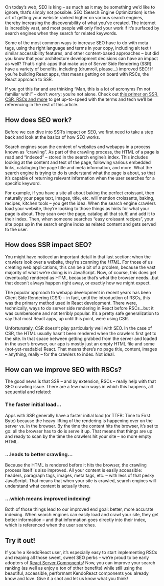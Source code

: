 On today’s web, SEO is king – as much as it may be something we’d like to ignore, that’s simply not possible. SEO (Search Engine Optimization) is the art of getting your website ranked higher on various search engines, thereby increasing the discoverability of what you’ve created. The internet is incredibly vast, and most people will only find your work if it’s surfaced by search engines when they search for related keywords. 

Some of the most common ways to increase SEO have to do with meta tags, using the right language and terms in your copy, including alt text / similar accessibility features, and other content-based approaches – but did you know that your architecture development decisions can have an impact as well? That’s right: apps that make use of Server Side Rendering (SSR) have a variety of benefits, including (drumroll, please…) improved SEO! If you’re building React apps, that means getting on board with RSCs, the React approach to SSR. 

If you got this far and are thinking “Man, this is a lot of acronyms I’m not familiar with!” – don’t worry; you’re not alone. Check out [this primer on SSR, CSR, RSCs and more](https://www.telerik.com/blogs/rsc-ssr-csr-omg) to get up-to-speed with the terms and tech we’ll be referencing in the rest of this article. 

## How does SEO work?

Before we can dive into SSR’s impact on SEO, we first need to take a step back and look at the basics of how SEO works. 

Search engines scan the content of websites and webapps in a process known as “crawling”. As part of the crawling process, the HTML of a page is read and “indexed” – stored in the search engine’s index. This includes looking at the content and text of the page, following various embedded links, cataloging the page title and meta information, and more. What the search engine is trying to do is understand what the page is about, so that it’s capable of returning relevant information when the user searches for a specific keyword. 

For example, if you have a site all about baking the perfect croissant, then naturally your page text, images, title, etc. will mention croissants, baking, recipes, kitchen tools – you get the idea. When the search engine crawlers load your website, they’re looking to those things as hints for what your page is about. They scan over the page, catalog all that stuff, and add it to their index. Then, when someone searches “easy croissant recipes”, your site pops up in the search engine index as related content and gets served to the user.     

## How does SSR impact SEO?

You might have noticed an important detail in that last section: when the crawlers look over a website, they’re scanning the *HTML*. For those of us creating web applications, this can be a bit of a problem, because the vast majority of what we’re doing is in JavaScript. Now, of course, this does get (eventually) rendered as HTML because that’s what the browser needs…but that doesn’t always happen right away, or exactly how we might expect. 

The popular approach to webapp development in recent years has been Client Side Rendering (CSR) – in fact, until the introduction of RSCs, this was the primary method used in React development. There were, technically, ways to do server side rendering in React before RSCs…but it was cumbersome and not terribly popular. It’s a pretty safe generalization to say that most React apps, up until this point, were using CSR. 

Unfortunately, CSR doesn’t play particularly well with SEO. In the case of CSR, the HTML usually hasn’t been rendered when the crawlers first get to the site. In that space between getting grabbed from the server and loaded in the user’s browser, our app is mostly just an empty HTML file and some (not-yet-readable) React. That means there’s no page title, content, images – anything, really – for the crawlers to index. Not ideal. 

## How can we improve SEO with RSCs?

The good news is that SSR – and by extension, RSCs – really help with that SEO crawling issue. There are a few main ways in which this happens, all sequential and related: 

### The faster initial load…

Apps with SSR generally have a faster initial load (or TTFB: Time to First Byte) because the heavy lifting of the rendering is happening over on the server vs. in the browser. By the time the content hits the browser, it’s set to go: all the browser has to do is serve it up. That means that things are up and ready to scan by the time the crawlers hit your site – no more empty HTML. 

### …leads to better crawling…

Because the HTML is rendered before it hits the browser, the crawling process itself is also improved. All your content is easily accessible: headers, paragraph tags, images, meta tags, etc. – with less of that pesky JavaScript. That means that when your site is crawled, search engines will understand what content is actually there. 

### …which means improved indexing!

Both of those things lead to our improved end goal: better, more accurate indexing. When search engines can easily load and crawl your site, they get better information – and that information goes directly into their index, which is referenced when the user searches. 

## Try it out!

If you’re a KendoReact user, it’s especially easy to start implementing RSCs and reaping all those sweet, sweet SEO perks – we’re proud to be early adopters of [React Server Components](https://www.telerik.com/kendo-react-ui-develop/components/server-components/)! Now, you can improve your search ranking (as well as enjoy a ton of other benefits) while still using the beautiful, accessible, performant KendoReact components you already know and love. Give it a shot and let us know what you think!